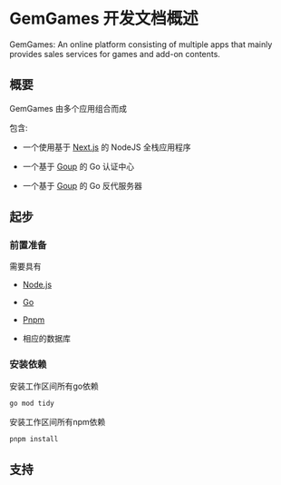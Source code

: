 # GemGames 开发文档概述

GemGames: An online platform consisting of multiple apps that mainly provides sales services for games and add-on contents.

## 概要

GemGames 由多个应用组合而成

包含:

- 一个使用基于 [Next.js](https://nextjs.org) 的 NodeJS 全栈应用程序

- 一个基于 [Goup](https://github.com/startracex/goup) 的 Go 认证中心

- 一个基于 [Goup](https://github.com/startracex/goup) 的 Go 反代服务器

## 起步

### 前置准备

需要具有

- [Node.js](https://nodejs.org/)

- [Go](https://go.dev/)

- [Pnpm](https://pnpm.io)

- 相应的数据库

### 安装依赖

安装工作区间所有go依赖

```sh
go mod tidy
```

安装工作区间所有npm依赖

```sh
pnpm install
```

## 支持


<Logos />
